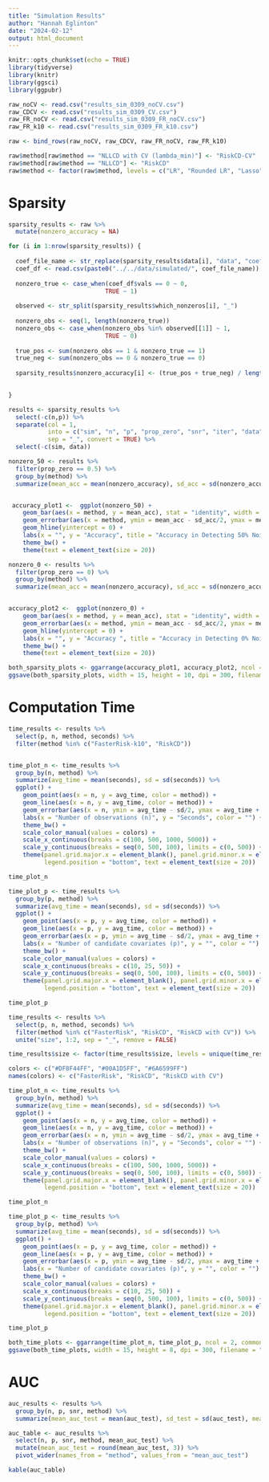 ```yaml
---
title: "Simulation Results"
author: "Hannah Eglinton"
date: "2024-02-12"
output: html_document
---
```


```r
knitr::opts_chunk$set(echo = TRUE)
library(tidyverse)
library(knitr)
library(ggsci)
library(ggpubr)
```

```r

raw_noCV <- read.csv("results_sim_0309_noCV.csv")
raw_CDCV <- read.csv("results_sim_0309_CV.csv")
raw_FR_noCV <- read.csv("results_sim_0309_FR_noCV.csv")
raw_FR_k10 <- read.csv("results_sim_0309_FR_k10.csv")

raw <- bind_rows(raw_noCV, raw_CDCV, raw_FR_noCV, raw_FR_k10)

raw$method[raw$method == "NLLCD with CV (lambda_min)"] <- "RiskCD-CV"
raw$method[raw$method == "NLLCD"] <- "RiskCD"
raw$method <- factor(raw$method, levels = c("LR", "Rounded LR", "Lasso", "Rounded Lasso", "FasterRisk", "FasterRisk-k10", "RiskCD", "RiskCD-CV"))
```






# Sparsity



```r

sparsity_results <- raw %>%
  mutate(nonzero_accuracy = NA)

for (i in 1:nrow(sparsity_results)) {
  
  coef_file_name <- str_replace(sparsity_results$data[i], "data", "coef")
  coef_df <- read.csv(paste0("../../data/simulated/", coef_file_name))[-1,]
  
  nonzero_true <- case_when(coef_df$vals == 0 ~ 0,
                           TRUE ~ 1)
  
  observed <- str_split(sparsity_results$which_nonzeros[i], "_")
  
  nonzero_obs <- seq(1, length(nonzero_true))
  nonzero_obs <- case_when(nonzero_obs %in% observed[[1]] ~ 1,
                           TRUE ~ 0)
  
  true_pos <- sum(nonzero_obs == 1 & nonzero_true == 1)
  true_neg <- sum(nonzero_obs == 0 & nonzero_true == 0)
  
  sparsity_results$nonzero_accuracy[i] <- (true_pos + true_neg) / length(nonzero_true)

  
}
```


```r
results <- sparsity_results %>%
  select(-c(n,p)) %>%
  separate(col = 1, 
           into = c("sim", "n", "p", "prop_zero", "snr", "iter", "data"),
           sep = "_", convert = TRUE) %>%
  select(-c(sim, data))


```




```r
nonzero_50 <- results %>%
  filter(prop_zero == 0.5) %>%
  group_by(method) %>%
  summarize(mean_acc = mean(nonzero_accuracy), sd_acc = sd(nonzero_accuracy))


 accuracy_plot1 <-  ggplot(nonzero_50) + 
    geom_bar(aes(x = method, y = mean_acc), stat = "identity", width = 0.2) + 
    geom_errorbar(aes(x = method, ymin = mean_acc - sd_acc/2, ymax = mean_acc + sd_acc/2), width = 0.1) + 
    geom_hline(yintercept = 0) +
    labs(x = "", y = "Accuracy", title = "Accuracy in Detecting 50% Noise Predictors") + 
    theme_bw() + 
    theme(text = element_text(size = 20))


```

```r
nonzero_0 <- results %>%
  filter(prop_zero == 0) %>%
  group_by(method) %>%
  summarize(mean_acc = mean(nonzero_accuracy), sd_acc = sd(nonzero_accuracy))


accuracy_plot2 <-  ggplot(nonzero_0) + 
    geom_bar(aes(x = method, y = mean_acc), stat = "identity", width = 0.2) + 
    geom_errorbar(aes(x = method, ymin = mean_acc - sd_acc/2, ymax = mean_acc + sd_acc/2), width = 0.1) + 
    geom_hline(yintercept = 0) +
    labs(x = "", y = "Accuracy ", title = "Accuracy in Detecting 0% Noise Predictors") + 
    theme_bw() + 
    theme(text = element_text(size = 20))
```


```r
both_sparsity_plots <- ggarrange(accuracy_plot1, accuracy_plot2, ncol = 1)
ggsave(both_sparsity_plots, width = 15, height = 10, dpi = 300, filename = "sim_nonzero_accuracy_plots.png")
```


# Computation Time


```r
time_results <- results %>%
  select(p, n, method, seconds) %>%
  filter(method %in% c("FasterRisk-k10", "RiskCD")) 


time_plot_n <- time_results %>%
  group_by(n, method) %>%
  summarize(avg_time = mean(seconds), sd = sd(seconds)) %>%
  ggplot() + 
    geom_point(aes(x = n, y = avg_time, color = method)) + 
    geom_line(aes(x = n, y = avg_time, color = method)) + 
    geom_errorbar(aes(x = n, ymin = avg_time - sd/2, ymax = avg_time + sd/2, color = method), width = 100, alpha = 0.8) + 
    labs(x = "Number of observations (n)", y = "Seconds", color = "") + 
    theme_bw() + 
    scale_color_manual(values = colors) +
    scale_x_continuous(breaks = c(100, 500, 1000, 5000)) + 
    scale_y_continuous(breaks = seq(0, 500, 100), limits = c(0, 500)) + 
    theme(panel.grid.major.x = element_blank(), panel.grid.minor.x = element_blank(),
          legend.position = "bottom", text = element_text(size = 20))

time_plot_n
```


```r
time_plot_p <- time_results %>%
  group_by(p, method) %>%
  summarize(avg_time = mean(seconds), sd = sd(seconds)) %>%
  ggplot() + 
    geom_point(aes(x = p, y = avg_time, color = method)) + 
    geom_line(aes(x = p, y = avg_time, color = method)) + 
    geom_errorbar(aes(x = p, ymin = avg_time - sd/2, ymax = avg_time + sd/2, color = method), width = 0.8, alpha = 0.8) + 
    labs(x = "Number of candidate covariates (p)", y = "", color = "") + 
    theme_bw() + 
    scale_color_manual(values = colors) +
    scale_x_continuous(breaks = c(10, 25, 50)) + 
    scale_y_continuous(breaks = seq(0, 500, 100), limits = c(0, 500)) + 
    theme(panel.grid.major.x = element_blank(), panel.grid.minor.x = element_blank(),
          legend.position = "bottom", text = element_text(size = 20))

time_plot_p
```



```r
time_results <- results %>%
  select(p, n, method, seconds) %>%
  filter(method %in% c("FasterRisk", "RiskCD", "RiskCD with CV")) %>%
  unite("size", 1:2, sep = "_", remove = FALSE)

time_results$size <- factor(time_results$size, levels = unique(time_results$size))

colors <- c("#DF8F44FF", "#00A1D5FF", "#6A6599FF")
names(colors) <- c("FasterRisk", "RiskCD", "RiskCD with CV")

time_plot_n <- time_results %>%
  group_by(n, method) %>%
  summarize(avg_time = mean(seconds), sd = sd(seconds)) %>%
  ggplot() + 
    geom_point(aes(x = n, y = avg_time, color = method)) + 
    geom_line(aes(x = n, y = avg_time, color = method)) + 
    geom_errorbar(aes(x = n, ymin = avg_time - sd/2, ymax = avg_time + sd/2, color = method), width = 100, alpha = 0.8) + 
    labs(x = "Number of observations (n)", y = "Seconds", color = "") + 
    theme_bw() + 
    scale_color_manual(values = colors) +
    scale_x_continuous(breaks = c(100, 500, 1000, 5000)) + 
    scale_y_continuous(breaks = seq(0, 500, 100), limits = c(0, 500)) + 
    theme(panel.grid.major.x = element_blank(), panel.grid.minor.x = element_blank(),
          legend.position = "bottom", text = element_text(size = 20))

time_plot_n

```

```r

time_plot_p <- time_results %>%
  group_by(p, method) %>%
  summarize(avg_time = mean(seconds), sd = sd(seconds)) %>%
  ggplot() + 
    geom_point(aes(x = p, y = avg_time, color = method)) + 
    geom_line(aes(x = p, y = avg_time, color = method)) + 
    geom_errorbar(aes(x = p, ymin = avg_time - sd/2, ymax = avg_time + sd/2, color = method), width = 0.8, alpha = 0.8) + 
    labs(x = "Number of candidate covariates (p)", y = "", color = "") + 
    theme_bw() + 
    scale_color_manual(values = colors) +
    scale_x_continuous(breaks = c(10, 25, 50)) + 
    scale_y_continuous(breaks = seq(0, 500, 100), limits = c(0, 500)) + 
    theme(panel.grid.major.x = element_blank(), panel.grid.minor.x = element_blank(),
          legend.position = "bottom", text = element_text(size = 20))

time_plot_p
```

```r
both_time_plots <- ggarrange(time_plot_n, time_plot_p, ncol = 2, common.legend = TRUE, legend = "bottom")
ggsave(both_time_plots, width = 15, height = 8, dpi = 300, filename = "sim_time_plots.png")
```



# AUC 

```r
auc_results <- results %>%
  group_by(n, p, snr, method) %>%
  summarize(mean_auc_test = mean(auc_test), sd_test = sd(auc_test), mean_auc_train = mean(auc_train), sd_train = sd(auc_train)) 

auc_table <- auc_results %>%
  select(n, p, snr, method, mean_auc_test) %>%
  mutate(mean_auc_test = round(mean_auc_test, 3)) %>%
  pivot_wider(names_from = "method", values_from = "mean_auc_test")

kable(auc_table)
```




